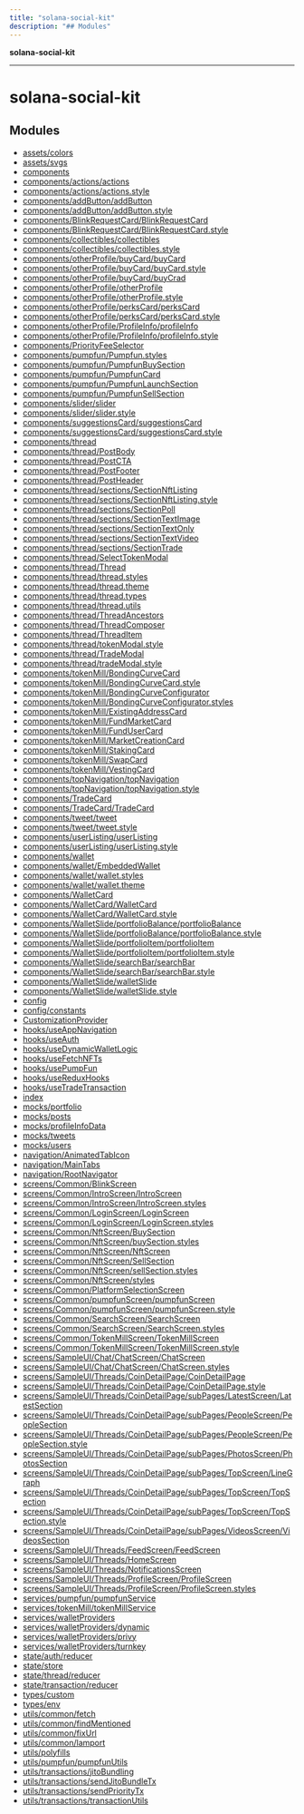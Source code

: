 ```yaml
---
title: "solana-social-kit"
description: "## Modules"
---
```


**solana-social-kit**

***

# solana-social-kit

## Modules

- [assets/colors](assets/colors/README.mdx)
- [assets/svgs](assets/svgs/README.mdx)
- [components](components/README.mdx)
- [components/actions/actions](components/actions/actions/README.mdx)
- [components/actions/actions.style](components/actions/actions.style/README.mdx)
- [components/addButton/addButton](components/addButton/addButton/README.mdx)
- [components/addButton/addButton.style](components/addButton/addButton.style/README.mdx)
- [components/BlinkRequestCard/BlinkRequestCard](components/BlinkRequestCard/BlinkRequestCard/README.mdx)
- [components/BlinkRequestCard/BlinkRequestCard.style](components/BlinkRequestCard/BlinkRequestCard.style/README.mdx)
- [components/collectibles/collectibles](components/collectibles/collectibles/README.mdx)
- [components/collectibles/collectibles.style](components/collectibles/collectibles.style/README.mdx)
- [components/otherProfile/buyCard/buyCard](components/otherProfile/buyCard/buyCard/README.mdx)
- [components/otherProfile/buyCard/buyCard.style](components/otherProfile/buyCard/buyCard.style/README.mdx)
- [components/otherProfile/buyCard/buyCrad](components/otherProfile/buyCard/buyCrad/README.mdx)
- [components/otherProfile/otherProfile](components/otherProfile/otherProfile/README.mdx)
- [components/otherProfile/otherProfile.style](components/otherProfile/otherProfile.style/README.mdx)
- [components/otherProfile/perksCard/perksCard](components/otherProfile/perksCard/perksCard/README.mdx)
- [components/otherProfile/perksCard/perksCard.style](components/otherProfile/perksCard/perksCard.style/README.mdx)
- [components/otherProfile/ProfileInfo/profileInfo](components/otherProfile/ProfileInfo/profileInfo/README.mdx)
- [components/otherProfile/ProfileInfo/profileInfo.style](components/otherProfile/ProfileInfo/profileInfo.style/README.mdx)
- [components/PriorityFeeSelector](components/PriorityFeeSelector/README.mdx)
- [components/pumpfun/Pumpfun.styles](components/pumpfun/Pumpfun.styles/README.mdx)
- [components/pumpfun/PumpfunBuySection](components/pumpfun/PumpfunBuySection/README.mdx)
- [components/pumpfun/PumpfunCard](components/pumpfun/PumpfunCard/README.mdx)
- [components/pumpfun/PumpfunLaunchSection](components/pumpfun/PumpfunLaunchSection/README.mdx)
- [components/pumpfun/PumpfunSellSection](components/pumpfun/PumpfunSellSection/README.mdx)
- [components/slider/slider](components/slider/slider/README.mdx)
- [components/slider/slider.style](components/slider/slider.style/README.mdx)
- [components/suggestionsCard/suggestionsCard](components/suggestionsCard/suggestionsCard/README.mdx)
- [components/suggestionsCard/suggestionsCard.style](components/suggestionsCard/suggestionsCard.style/README.mdx)
- [components/thread](components/thread/README.mdx)
- [components/thread/PostBody](components/thread/PostBody/README.mdx)
- [components/thread/PostCTA](components/thread/PostCTA/README.mdx)
- [components/thread/PostFooter](components/thread/PostFooter/README.mdx)
- [components/thread/PostHeader](components/thread/PostHeader/README.mdx)
- [components/thread/sections/SectionNftListing](components/thread/sections/SectionNftListing/README.mdx)
- [components/thread/sections/SectionNftListing.style](components/thread/sections/SectionNftListing.style/README.mdx)
- [components/thread/sections/SectionPoll](components/thread/sections/SectionPoll/README.mdx)
- [components/thread/sections/SectionTextImage](components/thread/sections/SectionTextImage/README.mdx)
- [components/thread/sections/SectionTextOnly](components/thread/sections/SectionTextOnly/README.mdx)
- [components/thread/sections/SectionTextVideo](components/thread/sections/SectionTextVideo/README.mdx)
- [components/thread/sections/SectionTrade](components/thread/sections/SectionTrade/README.mdx)
- [components/thread/SelectTokenModal](components/thread/SelectTokenModal/README.mdx)
- [components/thread/Thread](components/thread/Thread/README.mdx)
- [components/thread/thread.styles](components/thread/thread.styles/README.mdx)
- [components/thread/thread.theme](components/thread/thread.theme/README.mdx)
- [components/thread/thread.types](components/thread/thread.types/README.mdx)
- [components/thread/thread.utils](components/thread/thread.utils/README.mdx)
- [components/thread/ThreadAncestors](components/thread/ThreadAncestors/README.mdx)
- [components/thread/ThreadComposer](components/thread/ThreadComposer/README.mdx)
- [components/thread/ThreadItem](components/thread/ThreadItem/README.mdx)
- [components/thread/tokenModal.style](components/thread/tokenModal.style/README.mdx)
- [components/thread/TradeModal](components/thread/TradeModal/README.mdx)
- [components/thread/tradeModal.style](components/thread/tradeModal.style/README.mdx)
- [components/tokenMill/BondingCurveCard](components/tokenMill/BondingCurveCard/README.mdx)
- [components/tokenMill/BondingCurveCard.style](components/tokenMill/BondingCurveCard.style/README.mdx)
- [components/tokenMill/BondingCurveConfigurator](components/tokenMill/BondingCurveConfigurator/README.mdx)
- [components/tokenMill/BondingCurveConfigurator.styles](components/tokenMill/BondingCurveConfigurator.styles/README.mdx)
- [components/tokenMill/ExistingAddressCard](components/tokenMill/ExistingAddressCard/README.mdx)
- [components/tokenMill/FundMarketCard](components/tokenMill/FundMarketCard/README.mdx)
- [components/tokenMill/FundUserCard](components/tokenMill/FundUserCard/README.mdx)
- [components/tokenMill/MarketCreationCard](components/tokenMill/MarketCreationCard/README.mdx)
- [components/tokenMill/StakingCard](components/tokenMill/StakingCard/README.mdx)
- [components/tokenMill/SwapCard](components/tokenMill/SwapCard/README.mdx)
- [components/tokenMill/VestingCard](components/tokenMill/VestingCard/README.mdx)
- [components/topNavigation/topNavigation](components/topNavigation/topNavigation/README.mdx)
- [components/topNavigation/topNavigation.style](components/topNavigation/topNavigation.style/README.mdx)
- [components/TradeCard](components/TradeCard/README.mdx)
- [components/TradeCard/TradeCard](components/TradeCard/TradeCard/README.mdx)
- [components/tweet/tweet](components/tweet/tweet/README.mdx)
- [components/tweet/tweet.style](components/tweet/tweet.style/README.mdx)
- [components/userListing/userListing](components/userListing/userListing/README.mdx)
- [components/userListing/userListing.style](components/userListing/userListing.style/README.mdx)
- [components/wallet](components/wallet/README.mdx)
- [components/wallet/EmbeddedWallet](components/wallet/EmbeddedWallet/README.mdx)
- [components/wallet/wallet.styles](components/wallet/wallet.styles/README.mdx)
- [components/wallet/wallet.theme](components/wallet/wallet.theme/README.mdx)
- [components/WalletCard](components/WalletCard/README.mdx)
- [components/WalletCard/WalletCard](components/WalletCard/WalletCard/README.mdx)
- [components/WalletCard/WalletCard.style](components/WalletCard/WalletCard.style/README.mdx)
- [components/WalletSlide/portfolioBalance/portfolioBalance](components/WalletSlide/portfolioBalance/portfolioBalance/README.mdx)
- [components/WalletSlide/portfolioBalance/portfolioBalance.style](components/WalletSlide/portfolioBalance/portfolioBalance.style/README.mdx)
- [components/WalletSlide/portfolioItem/portfolioItem](components/WalletSlide/portfolioItem/portfolioItem/README.mdx)
- [components/WalletSlide/portfolioItem/portfolioItem.style](components/WalletSlide/portfolioItem/portfolioItem.style/README.mdx)
- [components/WalletSlide/searchBar/searchBar](components/WalletSlide/searchBar/searchBar/README.mdx)
- [components/WalletSlide/searchBar/searchBar.style](components/WalletSlide/searchBar/searchBar.style/README.mdx)
- [components/WalletSlide/walletSlide](components/WalletSlide/walletSlide/README.mdx)
- [components/WalletSlide/walletSlide.style](components/WalletSlide/walletSlide.style/README.mdx)
- [config](config/README.mdx)
- [config/constants](config/constants/README.mdx)
- [CustomizationProvider](CustomizationProvider/README.mdx)
- [hooks/useAppNavigation](hooks/useAppNavigation/README.mdx)
- [hooks/useAuth](hooks/useAuth/README.mdx)
- [hooks/useDynamicWalletLogic](hooks/useDynamicWalletLogic/README.mdx)
- [hooks/useFetchNFTs](hooks/useFetchNFTs/README.mdx)
- [hooks/usePumpFun](hooks/usePumpFun/README.mdx)
- [hooks/useReduxHooks](hooks/useReduxHooks/README.mdx)
- [hooks/useTradeTransaction](hooks/useTradeTransaction/README.mdx)
- [index](index/README.mdx)
- [mocks/portfolio](mocks/portfolio/README.mdx)
- [mocks/posts](mocks/posts/README.mdx)
- [mocks/profileInfoData](mocks/profileInfoData/README.mdx)
- [mocks/tweets](mocks/tweets/README.mdx)
- [mocks/users](mocks/users/README.mdx)
- [navigation/AnimatedTabIcon](navigation/AnimatedTabIcon/README.mdx)
- [navigation/MainTabs](navigation/MainTabs/README.mdx)
- [navigation/RootNavigator](navigation/RootNavigator/README.mdx)
- [screens/Common/BlinkScreen](screens/Common/BlinkScreen/README.mdx)
- [screens/Common/IntroScreen/IntroScreen](screens/Common/IntroScreen/IntroScreen/README.mdx)
- [screens/Common/IntroScreen/IntroScreen.styles](screens/Common/IntroScreen/IntroScreen.styles/README.mdx)
- [screens/Common/LoginScreen/LoginScreen](screens/Common/LoginScreen/LoginScreen/README.mdx)
- [screens/Common/LoginScreen/LoginScreen.styles](screens/Common/LoginScreen/LoginScreen.styles/README.mdx)
- [screens/Common/NftScreen/BuySection](screens/Common/NftScreen/BuySection/README.mdx)
- [screens/Common/NftScreen/buySection.styles](screens/Common/NftScreen/buySection.styles/README.mdx)
- [screens/Common/NftScreen/NftScreen](screens/Common/NftScreen/NftScreen/README.mdx)
- [screens/Common/NftScreen/SellSection](screens/Common/NftScreen/SellSection/README.mdx)
- [screens/Common/NftScreen/sellSection.styles](screens/Common/NftScreen/sellSection.styles/README.mdx)
- [screens/Common/NftScreen/styles](screens/Common/NftScreen/styles/README.mdx)
- [screens/Common/PlatformSelectionScreen](screens/Common/PlatformSelectionScreen/README.mdx)
- [screens/Common/pumpfunScreen/pumpfunScreen](screens/Common/pumpfunScreen/pumpfunScreen/README.mdx)
- [screens/Common/pumpfunScreen/pumpfunScreen.style](screens/Common/pumpfunScreen/pumpfunScreen.style/README.mdx)
- [screens/Common/SearchScreen/SearchScreen](screens/Common/SearchScreen/SearchScreen/README.mdx)
- [screens/Common/SearchScreen/SearchScreen.styles](screens/Common/SearchScreen/SearchScreen.styles/README.mdx)
- [screens/Common/TokenMillScreen/TokenMillScreen](screens/Common/TokenMillScreen/TokenMillScreen/README.mdx)
- [screens/Common/TokenMillScreen/TokenMillScreen.style](screens/Common/TokenMillScreen/TokenMillScreen.style/README.mdx)
- [screens/SampleUI/Chat/ChatScreen/ChatScreen](screens/SampleUI/Chat/ChatScreen/ChatScreen/README.mdx)
- [screens/SampleUI/Chat/ChatScreen/ChatScreen.styles](screens/SampleUI/Chat/ChatScreen/ChatScreen.styles/README.mdx)
- [screens/SampleUI/Threads/CoinDetailPage/CoinDetailPage](screens/SampleUI/Threads/CoinDetailPage/CoinDetailPage/README.mdx)
- [screens/SampleUI/Threads/CoinDetailPage/CoinDetailPage.style](screens/SampleUI/Threads/CoinDetailPage/CoinDetailPage.style/README.mdx)
- [screens/SampleUI/Threads/CoinDetailPage/subPages/LatestScreen/LatestSection](screens/SampleUI/Threads/CoinDetailPage/subPages/LatestScreen/LatestSection/README.mdx)
- [screens/SampleUI/Threads/CoinDetailPage/subPages/PeopleScreen/PeopleSection](screens/SampleUI/Threads/CoinDetailPage/subPages/PeopleScreen/PeopleSection/README.mdx)
- [screens/SampleUI/Threads/CoinDetailPage/subPages/PeopleScreen/PeopleSection.style](screens/SampleUI/Threads/CoinDetailPage/subPages/PeopleScreen/PeopleSection.style/README.mdx)
- [screens/SampleUI/Threads/CoinDetailPage/subPages/PhotosScreen/PhotosSection](screens/SampleUI/Threads/CoinDetailPage/subPages/PhotosScreen/PhotosSection/README.mdx)
- [screens/SampleUI/Threads/CoinDetailPage/subPages/TopScreen/LineGraph](screens/SampleUI/Threads/CoinDetailPage/subPages/TopScreen/LineGraph/README.mdx)
- [screens/SampleUI/Threads/CoinDetailPage/subPages/TopScreen/TopSection](screens/SampleUI/Threads/CoinDetailPage/subPages/TopScreen/TopSection/README.mdx)
- [screens/SampleUI/Threads/CoinDetailPage/subPages/TopScreen/TopSection.style](screens/SampleUI/Threads/CoinDetailPage/subPages/TopScreen/TopSection.style/README.mdx)
- [screens/SampleUI/Threads/CoinDetailPage/subPages/VideosScreen/VideosSection](screens/SampleUI/Threads/CoinDetailPage/subPages/VideosScreen/VideosSection/README.mdx)
- [screens/SampleUI/Threads/FeedScreen/FeedScreen](screens/SampleUI/Threads/FeedScreen/FeedScreen/README.mdx)
- [screens/SampleUI/Threads/HomeScreen](screens/SampleUI/Threads/HomeScreen/README.mdx)
- [screens/SampleUI/Threads/NotificationsScreen](screens/SampleUI/Threads/NotificationsScreen/README.mdx)
- [screens/SampleUI/Threads/ProfileScreen/ProfileScreen](screens/SampleUI/Threads/ProfileScreen/ProfileScreen/README.mdx)
- [screens/SampleUI/Threads/ProfileScreen/ProfileScreen.styles](screens/SampleUI/Threads/ProfileScreen/ProfileScreen.styles/README.mdx)
- [services/pumpfun/pumpfunService](services/pumpfun/pumpfunService/README.mdx)
- [services/tokenMill/tokenMillService](services/tokenMill/tokenMillService/README.mdx)
- [services/walletProviders](services/walletProviders/README.mdx)
- [services/walletProviders/dynamic](services/walletProviders/dynamic/README.mdx)
- [services/walletProviders/privy](services/walletProviders/privy/README.mdx)
- [services/walletProviders/turnkey](services/walletProviders/turnkey/README.mdx)
- [state/auth/reducer](state/auth/reducer/README.mdx)
- [state/store](state/store/README.mdx)
- [state/thread/reducer](state/thread/reducer/README.mdx)
- [state/transaction/reducer](state/transaction/reducer/README.mdx)
- [types/custom](types/custom/README.mdx)
- [types/env](types/env/README.mdx)
- [utils/common/fetch](utils/common/fetch/README.mdx)
- [utils/common/findMentioned](utils/common/findMentioned/README.mdx)
- [utils/common/fixUrl](utils/common/fixUrl/README.mdx)
- [utils/common/lamport](utils/common/lamport/README.mdx)
- [utils/polyfills](utils/polyfills/README.mdx)
- [utils/pumpfun/pumpfunUtils](utils/pumpfun/pumpfunUtils/README.mdx)
- [utils/transactions/jitoBundling](utils/transactions/jitoBundling/README.mdx)
- [utils/transactions/sendJitoBundleTx](utils/transactions/sendJitoBundleTx/README.mdx)
- [utils/transactions/sendPriorityTx](utils/transactions/sendPriorityTx/README.mdx)
- [utils/transactions/transactionUtils](utils/transactions/transactionUtils/README.mdx)
